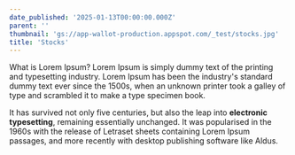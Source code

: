 ```yaml
---
date_published: '2025-01-13T00:00:00.000Z'
parent: ''
thumbnail: 'gs://app-wallot-production.appspot.com/_test/stocks.jpg'
title: 'Stocks'
---
```


What is Lorem Ipsum? Lorem Ipsum is simply dummy text of the
printing and typesetting industry. Lorem Ipsum has been the
industry's standard dummy text ever since the 1500s, when an
unknown printer took a galley of type and scrambled it to make a
type specimen book.

It has survived not only five centuries, but
also the leap into **electronic typesetting**, remaining essentially
unchanged. It was popularised in the 1960s with the release of
Letraset sheets containing Lorem Ipsum passages, and more recently
with desktop publishing software like Aldus.

